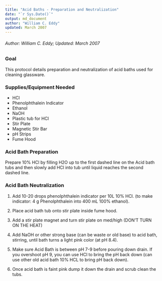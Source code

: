 ---
title: "Acid Baths - Preparation and Neutralization"
date: "`r Sys.Date()`"
output: md_document
author: "William C. Eddy"
updated: March 2007
---

###### Author: William C. Eddy; Updated: March 2007


### Goal

This protocol details preparation and neutralization of acid baths used for cleaning glassware.

### Supplies/Equipment Needed  

* HCl
* Phenolphthalein Indicator
* Ethanol
* NaOH
* Plastic tub for HCl
* Stir Plate
* Magnetic Stir Bar
* pH Strips
* Fume Hood

### Acid Bath Preparation

Prepare 10% HCl by filling H2O up to the first dashed line on the Acid bath tubs and then slowly add HCl into tub until liquid reaches the second dashed line.

### Acid Bath Neutralization

1. Add 10-20 drops phenolphthalein indicator per 10L 10% HCl.  (to make indicator: 4 g Phenolphthalein into 400 mL 100% ethanol).  

2. Place acid bath tub onto stir plate inside fume hood.  

3. Add a stir plate magnet and turn stir plate on med/high (DON’T TURN ON THE HEAT)  

4. Add NaOH or other strong base (can be waste or old base) to acid bath, stirring, until bath turns a light pink color (at pH 8.4).   

5. Make sure Acid Bath is between pH 7-9 before pouring down drain.  If you overshoot pH 9, you can use HCl to bring the pH back down (can use other old acid bath 10% HCL to bring pH back down).   

6. Once acid bath is faint pink dump it down the drain and scrub clean the tubs.   
